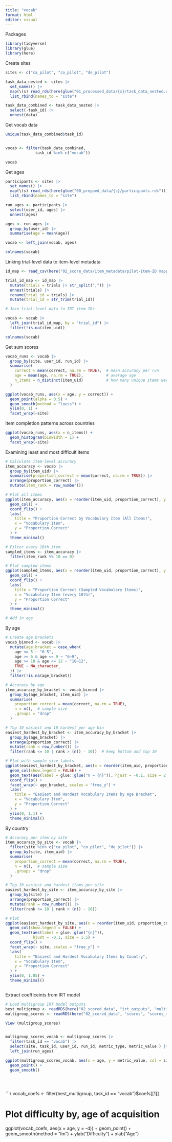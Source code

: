 ```yaml
---
title: "vocab"
format: html
editor: visual
---
```


Packages

```r
library(tidyverse)
library(glue)
library(here)

```

Create sites

```r

sites <- c("ca_pilot", "co_pilot", "de_pilot")

task_data_nested <- sites |>
  set_names() |>
  map(\(s) read_rds(here(glue("01_processed_data/{s}/task_data_nested.rds")))) |>
  list_rbind(names_to = "site")

task_data_combined <- task_data_nested |>
  select(-task_id) |>
  unnest(data)


```

Get vocab data

```r
unique(task_data_combined$task_id)


vocab <- filter(task_data_combined, 
             task_id %in% c("vocab"))

vocab
```

Get ages

```r

participants <- sites |>
  set_names() |>
  map(\(s) read_rds(here(glue("00_prepped_data/{s}/participants.rds")))) |>
  list_rbind(names_to = "site")

run_ages <- participants |>
  select(user_id, ages) |>
  unnest(ages)

ages <- run_ages |>
  group_by(user_id) |>
  summarise(age = mean(age))

vocab <- left_join(vocab, ages)

colnames(vocab)

```

Linking trial-level data to item-level metadata

```r

id_map <- read_csv(here("02_score_data/item_metadata/pilot-item-ID mapping.csv"))

trial_id_map <- id_map |>
  mutate(trials = trials |> str_split(",")) |>
  unnest(trials) |>
  rename(trial_id = trials) |>
  mutate(trial_id = str_trim(trial_id))

# Join trial-level data to IRT item IDs

vocab <- vocab |>
  left_join(trial_id_map, by = "trial_id") |>
  filter(!is.na(item_uid))

colnames(vocab)

```

Get sum scores

```r

vocab_runs <- vocab |>
  group_by(site, user_id, run_id) |>
  summarise(
    correct = mean(correct, na.rm = TRUE),  # mean accuracy per run
    age = mean(age, na.rm = TRUE),          # average age
    n_items = n_distinct(item_uid)          # how many unique items were completed
  )

ggplot(vocab_runs, aes(x = age, y = correct)) +
  geom_point(alpha = 0.5) +
  geom_smooth(method = "loess") +
  ylim(0, 1) +
  facet_wrap(~site)


```

Item completion patterns across countries

```r

ggplot(vocab_runs, aes(x = n_items)) +
  geom_histogram(binwidth = 1) +
  facet_wrap(~site)

```

Examining least and most difficult items

```r
# Calculate item-level accuracy
item_accuracy <- vocab |>
  group_by(item_uid) |>
  summarise(proportion_correct = mean(correct, na.rm = TRUE)) |>
  arrange(proportion_correct) |>
  mutate(item_rank = row_number())

# Plot all items
ggplot(item_accuracy, aes(x = reorder(item_uid, proportion_correct), y = proportion_correct)) +
  geom_col() +
  coord_flip() +
  labs(
    title = "Proportion Correct by Vocabulary Item (All Items)",
    x = "Vocabulary Item",
    y = "Proportion Correct"
  ) +
  theme_minimal()

# Filter every 10th item
sampled_items <- item_accuracy |>
  filter(item_rank %% 10 == 0)

# Plot sampled items
ggplot(sampled_items, aes(x = reorder(item_uid, proportion_correct), y = proportion_correct)) +
  geom_col() +
  coord_flip() +
  labs(
    title = "Proportion Correct (Sampled Vocabulary Items)",
    x = "Vocabulary Item (every 10th)",
    y = "Proportion Correct"
  ) +
  theme_minimal()

# Add in age


```

By age

```r

# Create age brackets
vocab_binned <- vocab |>
  mutate(age_bracket = case_when(
    age <= 5 ~ "0–5",
    age >= 6 & age <= 9 ~ "6–9",
    age >= 10 & age <= 12 ~ "10–12",
    TRUE ~ NA_character_
  )) |>
  filter(!is.na(age_bracket))

# Accuracy by age
item_accuracy_by_bracket <- vocab_binned |>
  group_by(age_bracket, item_uid) |>
  summarise(
    proportion_correct = mean(correct, na.rm = TRUE),
    n = n(),  # sample size
    .groups = "drop"
  )

# Top 10 easiest and 10 hardest per age bin 
easiest_hardest_by_bracket <- item_accuracy_by_bracket |>
  group_by(age_bracket) |>
  arrange(proportion_correct) |>
  mutate(rank = row_number()) |>
  filter(rank <= 10 | rank > (n() - 10))  # keep bottom and top 10

# Plot with sample size labels
ggplot(easiest_hardest_by_bracket, aes(x = reorder(item_uid, proportion_correct), y = proportion_correct, fill = age_bracket)) +
  geom_col(show.legend = FALSE) +
  geom_text(aes(label = glue::glue("n = {n}")), hjust = -0.1, size = 2.3) +
  coord_flip() +
  facet_wrap(~ age_bracket, scales = "free_y") +
  labs(
    title = "Easiest and Hardest Vocabulary Items by Age Bracket",
    x = "Vocabulary Item",
    y = "Proportion Correct"
  ) +
  ylim(0, 1.1) +
  theme_minimal()


```

By country

```r

# Accuracy per item by site
item_accuracy_by_site <- vocab |>
  filter(site %in% c("ca_pilot", "co_pilot", "de_pilot")) |>
  group_by(site, item_uid) |>
  summarise(
    proportion_correct = mean(correct, na.rm = TRUE),
    n = n(),  # sample size
    .groups = "drop"
  )

# Top 10 easiest and hardest items per site
easiest_hardest_by_site <- item_accuracy_by_site |>
  group_by(site) |>
  arrange(proportion_correct) |>
  mutate(rank = row_number()) |>
  filter(rank <= 10 | rank > (n() - 10))

# Plot 
ggplot(easiest_hardest_by_site, aes(x = reorder(item_uid, proportion_correct), y = proportion_correct, fill = site)) +
  geom_col(show.legend = FALSE) +
  geom_text(aes(label = glue::glue("{n}")),
            hjust = -0.1, size = 1.5) +
  coord_flip() +
  facet_wrap(~ site, scales = "free_y") +
  labs(
    title = "Easiest and Hardest Vocabulary Items by Country",
    x = "Vocabulary Item",
    y = "Proportion Correct"
  ) +
  ylim(0, 1.05) +
  theme_minimal()



```

Extract coefficeints from IRT model

```r

# Load multigroup IRT model outputs
best_multigroup <- readRDS(here("02_scored_data", "irt_outputs", "multigroup_best_outputs.rds"))
multigroup_scores <- readRDS(here("02_scored_data", "scores", "scores_multigroup.rds"))

View (multigroup_scores)


multigroup_scores_vocab <- multigroup_scores |>
  filter(task_id == "vocab") |>
  select(site, task_id, user_id, run_id, metric_type, metric_value ) |>
  left_join(run_ages)

ggplot(multigroup_scores_vocab, aes(x = age, y = metric_value, col = site)) + 
  geom_point() + 
  geom_smooth()





```


```r

vocab_coefs <- filter(best_multigroup, 
                   task_id == "vocab")$coefs[[1]]



# Plot difficulty by, age of acquisition
ggplot(vocab_coefs, aes(x = age, y = -d)) +
  geom_point() +
  geom_smooth(method = "lm") +
  ylab("Difficulty") +
  xlab("Age")



